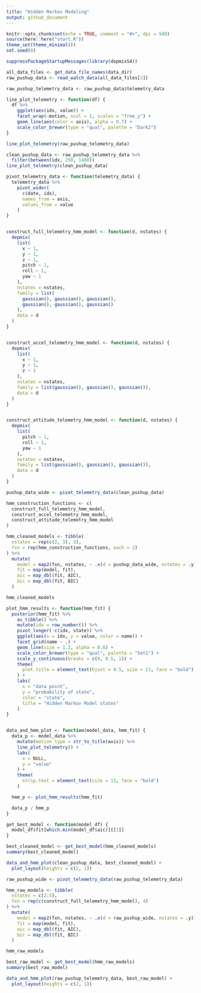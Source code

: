 ```yaml
---
title: "Hidden Markov Modeling"
output: github_document
---
```


```r
knitr::opts_chunk$set(echo = TRUE, comment = "#>", dpi = 500)
source(here::here("start.R"))
theme_set(theme_minimal())
set.seed(0)
```


```r
suppressPackageStartupMessages(library(depmixS4))
```


```r
all_data_files <- get_data_file_names(data_dir)
raw_pushup_data <- read_watch_data(all_data_files[2])

raw_pushup_telemetry_data <- raw_pushup_data$telemetry_data
```

```r
line_plot_telemetry <- function(df) {
  df %>%
    ggplot(aes(idx, value)) +
    facet_wrap(~motion, ncol = 1, scales = "free_y") +
    geom_line(aes(color = axis), alpha = 0.7) +
    scale_color_brewer(type = "qual", palette = "Dark2")
}

line_plot_telemetry(raw_pushup_telemetry_data)

clean_pushup_data <- raw_pushup_telemetry_data %>%
  filter(between(idx, 250, 1400))
line_plot_telemetry(clean_pushup_data)
```

```r
pivot_telemetry_data <- function(telemetry_data) {
  telemetry_data %>%
    pivot_wider(
      c(date, idx),
      names_from = axis,
      values_from = value
    )
}


construct_full_telemetry_hmm_model <- function(d, nstates) {
  depmix(
    list(
      x ~ 1,
      y ~ 1,
      z ~ 1,
      pitch ~ 1,
      roll ~ 1,
      yaw ~ 1
    ),
    nstates = nstates,
    family = list(
      gaussian(), gaussian(), gaussian(),
      gaussian(), gaussian(), gaussian()
    ),
    data = d
  )
}


construct_accel_telemetry_hmm_model <- function(d, nstates) {
  depmix(
    list(
      x ~ 1,
      y ~ 1,
      z ~ 1
    ),
    nstates = nstates,
    family = list(gaussian(), gaussian(), gaussian()),
    data = d
  )
}


construct_attitude_telemetry_hmm_model <- function(d, nstates) {
  depmix(
    list(
      pitch ~ 1,
      roll ~ 1,
      yaw ~ 1
    ),
    nstates = nstates,
    family = list(gaussian(), gaussian(), gaussian()),
    data = d
  )
}
```

```r
pushup_data_wide <- pivot_telemetry_data(clean_pushup_data)

hmm_construction_functions <- c(
  construct_full_telemetry_hmm_model,
  construct_accel_telemetry_hmm_model,
  construct_attitude_telemetry_hmm_model
)

hmm_cleaned_models <- tibble(
  nstates = rep(c(2, 3), 3),
  fxn = rep(hmm_construction_functions, each = 2)
) %>%
  mutate(
    model = map2(fxn, nstates, ~ .x(d = pushup_data_wide, nstates = .y)),
    fit = map(model, fit),
    aic = map_dbl(fit, AIC),
    bic = map_dbl(fit, BIC)
  )

hmm_cleaned_models
```

```r
plot_hmm_results <- function(hmm_fit) {
  posterior(hmm_fit) %>%
    as_tibble() %>%
    mutate(idx = row_number()) %>%
    pivot_longer(-c(idx, state)) %>%
    ggplot(aes(x = idx, y = value, color = name)) +
    facet_grid(name ~ .) +
    geom_line(size = 1.2, alpha = 0.8) +
    scale_color_brewer(type = "qual", palette = "Set1") +
    scale_y_continuous(breaks = c(0, 0.5, 1)) +
    theme(
      plot.title = element_text(hjust = 0.5, size = 11, face = "bold"),
    ) +
    labs(
      x = "data point",
      y = "probability of state",
      color = "state",
      title = "Hidden Markov Model states"
    )
}


data_and_hmm_plot <- function(model_data, hmm_fit) {
  data_p <- model_data %>%
    mutate(motion_type = str_to_title(axis)) %>%
    line_plot_telemetry() +
    labs(
      x = NULL,
      y = "value"
    ) +
    theme(
      strip.text = element_text(size = 11, face = "bold")
    )

  hmm_p <- plot_hmm_results(hmm_fit)

  data_p / hmm_p
}
```

```r
get_best_model <- function(model_df) {
  model_df$fit[which.min(model_df$aic)][[1]]
}

best_cleaned_model <- get_best_model(hmm_cleaned_models)
summary(best_cleaned_model)
```

```r
data_and_hmm_plot(clean_pushup_data, best_cleaned_model) +
  plot_layout(heights = c(2, 1))
```


```r
raw_pushup_wide <- pivot_telemetry_data(raw_pushup_telemetry_data)

hmm_raw_models <- tibble(
  nstates = c(2:5),
  fxn = rep(c(construct_full_telemetry_hmm_model), 4)
) %>%
  mutate(
    model = map2(fxn, nstates, ~ .x(d = raw_pushup_wide, nstates = .y)),
    fit = map(model, fit),
    aic = map_dbl(fit, AIC),
    bic = map_dbl(fit, BIC)
  )

hmm_raw_models
```

```r
best_raw_model <- get_best_model(hmm_raw_models)
summary(best_raw_model)
```
```r
data_and_hmm_plot(raw_pushup_telemetry_data, best_raw_model) +
  plot_layout(heights = c(2, 1))
```

